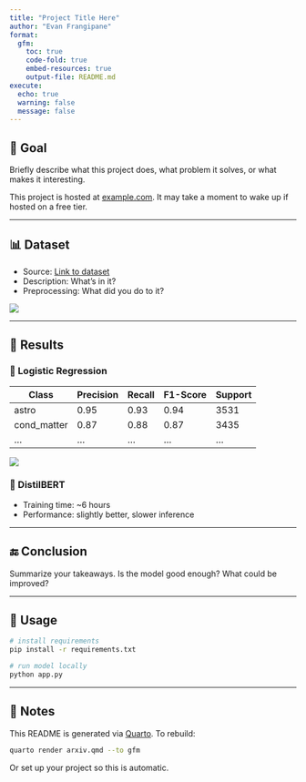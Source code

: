 ```yaml
---
title: "Project Title Here"
author: "Evan Frangipane"
format:
  gfm:
    toc: true
    code-fold: true
    embed-resources: true
    output-file: README.md
execute:
  echo: true
  warning: false
  message: false
---
```


## 🧠 Goal

Briefly describe what this project does, what problem it solves, or what makes it interesting.

::: {.callout-note title="Live Demo"}
This project is hosted at [example.com](https://example.com). It may take a moment to wake up if hosted on a free tier.
:::

---

## 📊 Dataset

- Source: [Link to dataset](#)
- Description: What’s in it?
- Preprocessing: What did you do to it?

![](images/moon.jpg){fig-align="center"}

---

## 🧪 Results

### 🔹 Logistic Regression

| Class        | Precision | Recall | F1-Score | Support |
|--------------|-----------|--------|----------|---------|
| astro        | 0.95      | 0.93   | 0.94     | 3531    |
| cond_matter  | 0.87      | 0.88   | 0.87     | 3435    |
| ...          | ...       | ...    | ...      | ...     |

![](images/moon.jpg){fig-align="center"}

### 🔹 DistilBERT

- Training time: ~6 hours
- Performance: slightly better, slower inference

---

## 🔚 Conclusion

Summarize your takeaways. Is the model good enough? What could be improved?

---

## 🚀 Usage

```bash
# install requirements
pip install -r requirements.txt

# run model locally
python app.py
```

---

## 📝 Notes

This README is generated via [Quarto](https://quarto.org). To rebuild:

```bash
quarto render arxiv.qmd --to gfm
```

Or set up your project so this is automatic.
